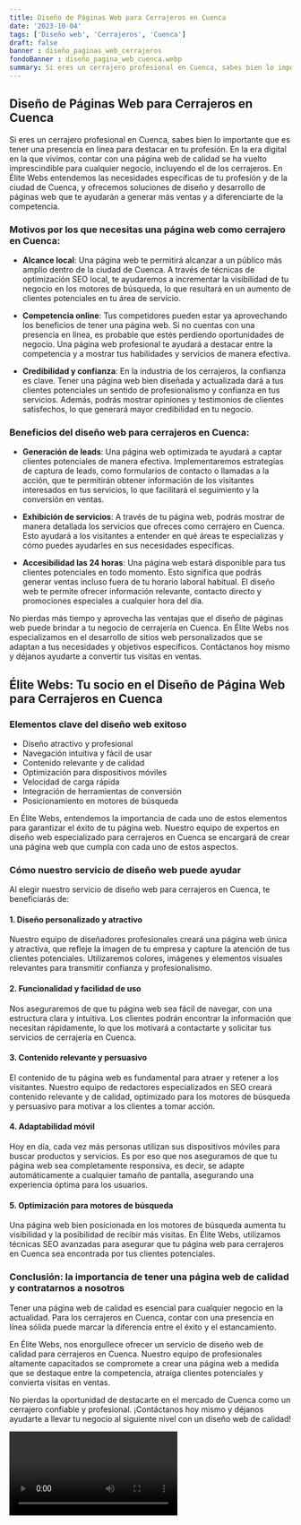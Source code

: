 ```yaml
---
title: Diseño de Páginas Web para Cerrajeros en Cuenca
date: '2023-10-04'
tags: ['Diseño web', 'Cerrajeros', 'Cuenca']
draft: false
banner : diseño_paginas_web_cerrajeros
fondoBanner : diseño_pagina_web_cuenca.webp
summary: Si eres un cerrajero profesional en Cuenca, sabes bien lo importante que es tener una presencia en línea para destacar en tu profesión. En la era digital en la que vivimos, contar con una página web de calidad se ha vuelto imprescindible para cualquier negocio, incluyendo el de los cerrajeros. En Élite Webs entendemos las necesidades específicas de tu profesión y de la ciudad de Cuenca, y ofrecemos soluciones de diseño y desarrollo de páginas web que te ayudarán a generar más ventas y a diferenciarte de la competencia.
---
```


## Diseño de Páginas Web para Cerrajeros en Cuenca

Si eres un cerrajero profesional en Cuenca, sabes bien lo importante que es tener una presencia en línea para destacar en tu profesión. En la era digital en la que vivimos, contar con una página web de calidad se ha vuelto imprescindible para cualquier negocio, incluyendo el de los cerrajeros. En Élite Webs entendemos las necesidades específicas de tu profesión y de la ciudad de Cuenca, y ofrecemos soluciones de diseño y desarrollo de páginas web que te ayudarán a generar más ventas y a diferenciarte de la competencia.

### Motivos por los que necesitas una página web como cerrajero en Cuenca:

- **Alcance local**: Una página web te permitirá alcanzar a un público más amplio dentro de la ciudad de Cuenca. A través de técnicas de optimización SEO local, te ayudaremos a incrementar la visibilidad de tu negocio en los motores de búsqueda, lo que resultará en un aumento de clientes potenciales en tu área de servicio.

- **Competencia online**: Tus competidores pueden estar ya aprovechando los beneficios de tener una página web. Si no cuentas con una presencia en línea, es probable que estés perdiendo oportunidades de negocio. Una página web profesional te ayudará a destacar entre la competencia y a mostrar tus habilidades y servicios de manera efectiva.

- **Credibilidad y confianza**: En la industria de los cerrajeros, la confianza es clave. Tener una página web bien diseñada y actualizada dará a tus clientes potenciales un sentido de profesionalismo y confianza en tus servicios. Además, podrás mostrar opiniones y testimonios de clientes satisfechos, lo que generará mayor credibilidad en tu negocio.

### Beneficios del diseño web para cerrajeros en Cuenca:

- **Generación de leads**: Una página web optimizada te ayudará a captar clientes potenciales de manera efectiva. Implementaremos estrategias de captura de leads, como formularios de contacto o llamadas a la acción, que te permitirán obtener información de los visitantes interesados en tus servicios, lo que facilitará el seguimiento y la conversión en ventas.

- **Exhibición de servicios**: A través de tu página web, podrás mostrar de manera detallada los servicios que ofreces como cerrajero en Cuenca. Esto ayudará a los visitantes a entender en qué áreas te especializas y cómo puedes ayudarles en sus necesidades específicas.

- **Accesibilidad las 24 horas**: Una página web estará disponible para tus clientes potenciales en todo momento. Esto significa que podrás generar ventas incluso fuera de tu horario laboral habitual. El diseño web te permite ofrecer información relevante, contacto directo y promociones especiales a cualquier hora del día.

No pierdas más tiempo y aprovecha las ventajas que el diseño de páginas web puede brindar a tu negocio de cerrajería en Cuenca. En Élite Webs nos especializamos en el desarrollo de sitios web personalizados que se adaptan a tus necesidades y objetivos específicos. Contáctanos hoy mismo y déjanos ayudarte a convertir tus visitas en ventas.

<GifSeo />

<Cta />

## Élite Webs: Tu socio en el Diseño de Página Web para Cerrajeros en Cuenca

### Elementos clave del diseño web exitoso

- Diseño atractivo y profesional
- Navegación intuitiva y fácil de usar
- Contenido relevante y de calidad
- Optimización para dispositivos móviles
- Velocidad de carga rápida
- Integración de herramientas de conversión
- Posicionamiento en motores de búsqueda

En Élite Webs, entendemos la importancia de cada uno de estos elementos para garantizar el éxito de tu página web. Nuestro equipo de expertos en diseño web especializado para cerrajeros en Cuenca se encargará de crear una página web que cumpla con cada uno de estos aspectos. 

### Cómo nuestro servicio de diseño web puede ayudar

Al elegir nuestro servicio de diseño web para cerrajeros en Cuenca, te beneficiarás de:

#### 1. Diseño personalizado y atractivo

Nuestro equipo de diseñadores profesionales creará una página web única y atractiva, que refleje la imagen de tu empresa y capture la atención de tus clientes potenciales. Utilizaremos colores, imágenes y elementos visuales relevantes para transmitir confianza y profesionalismo.

#### 2. Funcionalidad y facilidad de uso

Nos aseguraremos de que tu página web sea fácil de navegar, con una estructura clara y intuitiva. Los clientes podrán encontrar la información que necesitan rápidamente, lo que los motivará a contactarte y solicitar tus servicios de cerrajería en Cuenca.

#### 3. Contenido relevante y persuasivo

El contenido de tu página web es fundamental para atraer y retener a los visitantes. Nuestro equipo de redactores especializados en SEO creará contenido relevante y de calidad, optimizado para los motores de búsqueda y persuasivo para motivar a los clientes a tomar acción.

#### 4. Adaptabilidad móvil

Hoy en día, cada vez más personas utilizan sus dispositivos móviles para buscar productos y servicios. Es por eso que nos aseguramos de que tu página web sea completamente responsiva, es decir, se adapte automáticamente a cualquier tamaño de pantalla, asegurando una experiencia óptima para los usuarios.

#### 5. Optimización para motores de búsqueda

Una página web bien posicionada en los motores de búsqueda aumenta tu visibilidad y la posibilidad de recibir más visitas. En Élite Webs, utilizamos técnicas SEO avanzadas para asegurar que tu página web para cerrajeros en Cuenca sea encontrada por tus clientes potenciales.

### Conclusión: la importancia de tener una página web de calidad y contratarnos a nosotros

Tener una página web de calidad es esencial para cualquier negocio en la actualidad. Para los cerrajeros en Cuenca, contar con una presencia en línea sólida puede marcar la diferencia entre el éxito y el estancamiento.

En Élite Webs, nos enorgullece ofrecer un servicio de diseño web de calidad para cerrajeros en Cuenca. Nuestro equipo de profesionales altamente capacitados se compromete a crear una página web a medida que se destaque entre la competencia, atraiga clientes potenciales y convierta visitas en ventas.

No pierdas la oportunidad de destacarte en el mercado de Cuenca como un cerrajero confiable y profesional. ¡Contáctanos hoy mismo y déjanos ayudarte a llevar tu negocio al siguiente nivel con un diseño web de calidad!

<Video />

<CtaBot job='Cerrajeros' city='Cuenca'/>

<Gmaps query='Cuenca+españa+maps' />